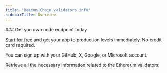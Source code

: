 ---
title: "Beacon Chain validators info"
sidebarTitle: Overview
---

<Check>
  ### Get you own node endpoint today

  [Start for free](https://console.chainstack.com/) and get your app to production levels immediately. No credit card required.

  You can sign up with your GitHub, X, Google, or Microsoft account.
</Check>

Retrieve all the necessary information related to the Ethereum validators:

<CardGroup>
<Card title="Get voluntary exits" href="reference/ethereum_beacon_chain_api/validatiors_info/voluntary_exits" icon="angle-right" iconType="solid" horizontal />
<Card title="Get proposer slashings from the beacon pool" href="reference/ethereum_beacon_chain_api/validatiors_info/proposer_slashings" icon="angle-right" iconType="solid" horizontal />
<Card title="Get attester slashings" href="reference/ethereum_beacon_chain_api/validatiors_info/attester_slashings" icon="angle-right" iconType="solid" horizontal />
<Card title="Get attestations from the beacon pool" href="reference/ethereum_beacon_chain_api/validatiors_info/beacon_pool_attestations" icon="angle-right" iconType="solid" horizontal />
<Card title="Validator balances by state ID" href="reference/ethereum_beacon_chain_api/validatiors_info/validator_balances" icon="angle-right" iconType="solid" horizontal />
<Card title="Validator information by state and ID or public key" href="reference/ethereum_beacon_chain_api/validatiors_info/validator_information_by_state_id_or_public_key" icon="angle-right" iconType="solid" horizontal />
<Card title="Validators information from state ID" href="reference/ethereum_beacon_chain_api/validatiors_info/validator_information_by_state_id" icon="angle-right" iconType="solid" horizontal />
<Card title="Get proposer duties" href="reference/ethereum_beacon_chain_api/validatiors_info/proposer_duties" icon="angle-right" iconType="solid" horizontal />
<Card title="Produce unsigned block" href="reference/ethereum_beacon_chain_api/validatiors_info/produce_unsigned_block" icon="angle-right" iconType="solid" horizontal />
<Card title="Produce an unsigned blinded block" href="reference/ethereum_beacon_chain_api/validatiors_info/produce_unsigned_blinded_block" icon="angle-right" iconType="solid" horizontal />
<Card title="Get attestation data" href="reference/ethereum_beacon_chain_api/validatiors_info/attestation_data" icon="angle-right" iconType="solid" horizontal />
<Card title="Get attestations of the beacon block by block\_id" href="reference/ethereum_beacon_chain_api/validatiors_info/attestation_of_beacon_block_by_block_id" icon="angle-right" iconType="solid" horizontal />
</CardGroup>
